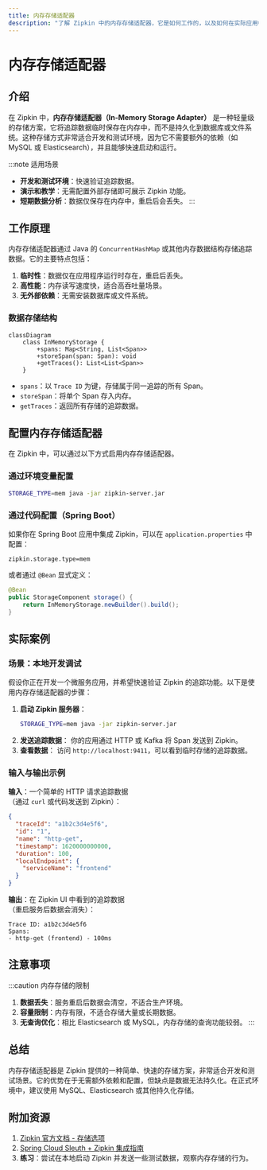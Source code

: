 ```yaml
---
title: 内存存储适配器
description: "了解 Zipkin 中的内存存储适配器，它是如何工作的，以及如何在实际应用中使用它进行快速开发和测试。"
---
```


# 内存存储适配器

## 介绍

在 Zipkin 中，**内存存储适配器（In-Memory Storage Adapter）** 是一种轻量级的存储方案，它将追踪数据临时保存在内存中，而不是持久化到数据库或文件系统。这种存储方式非常适合开发和测试环境，因为它不需要额外的依赖（如 MySQL 或 Elasticsearch），并且能够快速启动和运行。

:::note 适用场景
- **开发和测试环境**：快速验证追踪数据。
- **演示和教学**：无需配置外部存储即可展示 Zipkin 功能。
- **短期数据分析**：数据仅保存在内存中，重启后会丢失。
:::

## 工作原理

内存存储适配器通过 Java 的 `ConcurrentHashMap` 或其他内存数据结构存储追踪数据。它的主要特点包括：

1. **临时性**：数据仅在应用程序运行时存在，重启后丢失。
2. **高性能**：内存读写速度快，适合高吞吐量场景。
3. **无外部依赖**：无需安装数据库或文件系统。

### 数据存储结构

```mermaid
classDiagram
    class InMemoryStorage {
        +spans: Map<String, List<Span>>
        +storeSpan(span: Span): void
        +getTraces(): List<List<Span>>
    }
```

- `spans`：以 `Trace ID` 为键，存储属于同一追踪的所有 Span。
- `storeSpan`：将单个 Span 存入内存。
- `getTraces`：返回所有存储的追踪数据。

## 配置内存存储适配器

在 Zipkin 中，可以通过以下方式启用内存存储适配器。

### 通过环境变量配置

```bash
STORAGE_TYPE=mem java -jar zipkin-server.jar
```

### 通过代码配置（Spring Boot）

如果你在 Spring Boot 应用中集成 Zipkin，可以在 `application.properties` 中配置：

```properties
zipkin.storage.type=mem
```

或者通过 `@Bean` 显式定义：

```java
@Bean
public StorageComponent storage() {
    return InMemoryStorage.newBuilder().build();
}
```

## 实际案例

### 场景：本地开发调试

假设你正在开发一个微服务应用，并希望快速验证 Zipkin 的追踪功能。以下是使用内存存储适配器的步骤：

1. **启动 Zipkin 服务器**：
   ```bash
   STORAGE_TYPE=mem java -jar zipkin-server.jar
   ```
2. **发送追踪数据**：
   你的应用通过 HTTP 或 Kafka 将 Span 发送到 Zipkin。
3. **查看数据**：
   访问 `http://localhost:9411`，可以看到临时存储的追踪数据。

### 输入与输出示例

**输入**：一个简单的 HTTP 请求追踪数据  
（通过 `curl` 或代码发送到 Zipkin）：

```json
{
  "traceId": "a1b2c3d4e5f6",
  "id": "1",
  "name": "http-get",
  "timestamp": 1620000000000,
  "duration": 100,
  "localEndpoint": {
    "serviceName": "frontend"
  }
}
```

**输出**：在 Zipkin UI 中看到的追踪数据  
（重启服务后数据会消失）：

```plaintext
Trace ID: a1b2c3d4e5f6
Spans:
- http-get (frontend) - 100ms
```

## 注意事项

:::caution 内存存储的限制
1. **数据丢失**：服务重启后数据会清空，不适合生产环境。
2. **容量限制**：内存有限，不适合存储大量或长期数据。
3. **无查询优化**：相比 Elasticsearch 或 MySQL，内存存储的查询功能较弱。
:::

## 总结

内存存储适配器是 Zipkin 提供的一种简单、快速的存储方案，非常适合开发和测试场景。它的优势在于无需额外依赖和配置，但缺点是数据无法持久化。在正式环境中，建议使用 MySQL、Elasticsearch 或其他持久化存储。

## 附加资源

1. [Zipkin 官方文档 - 存储选项](https://zipkin.io/pages/storage.html)
2. [Spring Cloud Sleuth + Zipkin 集成指南](https://spring.io/projects/spring-cloud-sleuth)
3. **练习**：尝试在本地启动 Zipkin 并发送一些测试数据，观察内存存储的行为。